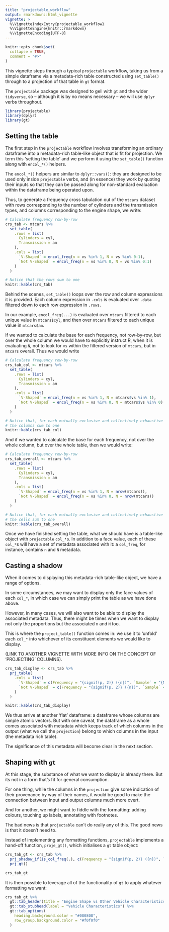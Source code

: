 ```yaml
---
title: "projectable_workflow"
output: rmarkdown::html_vignette
vignette: >
  %\VignetteIndexEntry{projectable_workflow}
  %\VignetteEngine{knitr::rmarkdown}
  %\VignetteEncoding{UTF-8}
---
```


```r
knitr::opts_chunk$set(
  collapse = TRUE,
  comment = "#>"
)
```

This vignette steps through a typical `projectable` workflow, taking us from a 
simple dataframe via a metadata-rich table constructed using `set_table()` 
through to a projection of that table in `gt` format.

The `projectable` package was designed to gell with `gt` and the wider `tidyverse`,
so -- although it is by no means necessary -- we will use `dplyr` verbs throughout.

```r
library(projectable)
library(dplyr)
library(gt)
```

## Setting the table

The first step in the `projectable` workflow involves transforming an ordinary
dataframe into a metadata-rich table-like object that is fit for projection. We 
term this 'setting the table' and we perform it using the `set_table()` function
along with `encol_*()` helpers.

The `encol_*()` helpers are similar to `dplyr::vars()`: they are designed to
be used only inside `projectable` verbs, and (in essence) they work by
quoting their inputs so that they can be passed along for non-standard evaluation
within the dataframe being operated upon. 

Thus, to generate a frequency cross tabulation out of the `mtcars` dataset with
rows corresponding to the number of cylinders and the transmission types, and 
columns corresponding to the engine shape, we write:

```r
# Calculate frequency row-by-row
crs_tab <- mtcars %>% 
  set_table(
    .rows = list(
      Cylinders = cyl,
      Transmission = am
    ),
    .cols = list(
      `V-Shaped` = encol_freq(n = vs %in% 1, N = vs %in% 0:1),
      `Not V-Shaped` = encol_freq(n = vs %in% 0, N = vs %in% 0:1)
    )
  )

# Notice that the rows sum to one
knitr::kable(crs_tab)
```

Behind the scenes, `set_table()` loops over the row and column expressions it is
provided. Each column expression in `.cols` is evaluated over `.data` filtered
down to each row expression in `.rows`.

In our example, `encol_freq(...)` is evaluated over `mtcars` filtered to each 
unique value in `mtcars$cyl`, and then over `mtcars` filtered to each unique 
value in `mtcars$am`. 

If we wanted to calculate the base for each frequency, not row-by-row, but 
over the whole column we would have to explicitly instruct R, when it is evaluating
`N`, not to look for `vs` within the filtered version of `mtcars`, but in 
`mtcars` overall. Thus we would write

```r
# Calculate frequency row-by-row
crs_tab_col <- mtcars %>% 
  set_table(
    .rows = list(
      Cylinders = cyl,
      Transmission = am
    ),
    .cols = list(
      `V-Shaped` = encol_freq(n = vs %in% 1, N = mtcars$vs %in% 1), 
      `Not V-Shaped` = encol_freq(n = vs %in% 0, N = mtcars$vs %in% 0)
    )
  )

# Notice that, for each mutually exclusive and collectively exhaustive set of rows,
# the columns sum to one
knitr::kable(crs_tab_col)
```


And if we wanted to calculate the base for each frequency, not over the whole
column, but over the whole table, then we would write:

```r
# Calculate frequency row-by-row
crs_tab_overall <- mtcars %>% 
  set_table(
    .rows = list(
      Cylinders = cyl,
      Transmission = am
    ),
    .cols = list(
      `V-Shaped` = encol_freq(n = vs %in% 1, N = nrow(mtcars)), 
      `Not V-Shaped` = encol_freq(n = vs %in% 0, N = nrow(mtcars))
    )
  )

# Notice that, for each mutually exclusive and collectively exhaustive set of rows,
# the cells sum to one
knitr::kable(crs_tab_overall)
```


Once we have finished setting the table, what we should have is a table-like
object with `projectable` `col_*`s. In addition to a face value, each of these 
`col_*`s will have a set of metadata associated with it: a `col_freq`, for 
instance, contains `n` and `N` metadata.

## Casting a shadow
When it comes to displaying this metadata-rich table-like object, we have a range
of options. 

In some circumstances, we may want to display only the face values of each 
`col_*`, in which case we can simply print the table as we have done above.

However, in many cases, we will also want to be able to display the associated 
metadata. Thus, there might be times when we want to display not only the 
proportions but the associated `n` and `N` too.

This is where the `project_table()` function comes in: we use it to 'unfold' each
`col_*` into whichever of its constituent elements we would like to display. 

(LINK TO ANOTHER VIGNETTE WITH MORE INFO ON THE CONCEPT OF 'PROJECTING' COLUMNS).

```r
crs_tab_display <- crs_tab %>% 
  prj_table(
    .cols = list(
      `V-Shaped` = c(Frequency = "{signif(p, 2)} ({n})", `Sample` = "{N}"),
      `Not V-Shaped` = c(Frequency = "{signif(p, 2)} ({n})", `Sample` = "{N}")
    )
  )

knitr::kable(crs_tab_display)
``` 

We thus arrive at another 'flat' dataframe: a dataframe whose columns are simple
atomic vectors. But with one caveat, the dataframe as a whole comes associated
with metadata which keeps track of which columns in the output (what we call
the `projection`) belong to which columns in the input (the metadata rich
table). 

The significance of this metadata will become clear in the next section.  

## Shaping with `gt`
At this stage, the substance of what we want to display is already there. But 
its not in a form that's fit for general consumption. 

For one thing, while the columns in the `projection` give some indication of 
their provenance by way of their names, it would be good to make the connection
between input and output columns much more overt.

And for another, we might want to fiddle with the formatting: adding colours, 
touching up labels, annotating with footnotes. 

The bad news is that `projectable` can't do really any of this. The good news is 
that it doesn't need to. 

Instead of implementing any formatting functions, `projectable` implements a 
hand-off function, `proje_gt()`, which initialises a `gt` table object:

```r
crs_tab_gt <- crs_tab %>% 
  prj_shadow_if(is_col_freq(.), c(Frequency = "{signif(p, 2)} ({n})", `Sample` = "{N}")) %>% 
  prj_gt()

crs_tab_gt
```

It is then possible to leverage all of the functionality of `gt` to apply 
whatever formatting we want:

```r
crs_tab_gt %>% 
  gt::tab_header(title = "Engine Shape vs Other Vehicle Characteristics") %>% 
  gt::tab_stubhead(label = "Vehicle Characteristics") %>% 
  gt::tab_options(
    heading.background.color = "#080808",
    row_group.background.color = "#f0f0f0"
  )
```

